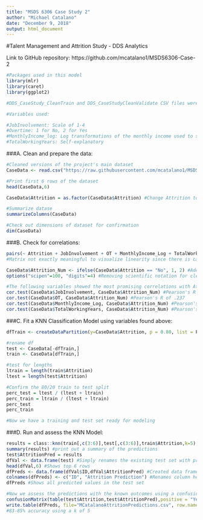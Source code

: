 ---
title: "MSDS 6306 Case Study 2"
author: "Michael Catalano"
date: "December 9, 2018"
output: html_document
---
#Talent Management and Attrition Study - DDS Analytics

Link to GitHub repository: https://github.com/mcatalano1/MSDS6306-Case-2

```{r, echo=TRUE, message=FALSE}
#Packages used in this model
library(mlr)
library(caret)
library(ggplot2)

#DDS_CaseStudy_CleanTrain and DDS_CaseStudyCleanValidate CSV files were used for KNN model

#Variables used:

#JobInvolvement: Scale of 1-4
#Overtime: 1 for No, 2 for Yes
#MonthlyIncome_log: Log transformations of the monthly income used to standardize data
#TotalWorkingYears: Self-explanatory
```

###A. Clean and prepare the data:
```{r, echo=TRUE}
#Cleaned versions of the project's main dataset
CaseData <- read.csv("https://raw.githubusercontent.com/mcatalano1/MSDS6306-Case-2/master/DDS_CaseStudy_CleanTrain.csv",header = T, stringsAsFactors=FALSE) #Cleaned Training set

#Print first 6 rows of the dataset
head(CaseData,6)

CaseData$Attrition = as.factor(CaseData$Attrition) #Change Attrition to a factor for classification purposes (our response)

#Summarize datase
summarizeColumns(CaseData)

#Check out dimensions of dataset for confirmation
dim(CaseData)
```
###B. Check for correlations:
```{r, echo=TRUE}
pairs(~ Attrition + JobInvolvement + OT + MonthlyIncome_Log + TotalWorkingYears, data = CaseData)
#Matrix not exactly meaningful to visualize linearity since there is categorical/ordinal data

CaseData$Attrition_Num <- ifelse(CaseData$Attrition == "No", 1, 2) #Add numerical attrition column
options("scipen"=100, "digits"=4) #Removing scientific notation for cleaner p-values

#The following variables showed the most promising correlations with Attrition (highest coefficient R)
cor.test(CaseData$JobInvolvement, CaseData$Attrition_Num) #Pearson's R of -.149
cor.test(CaseData$OT, CaseData$Attrition_Num) #Pearson's R of .237
cor.test(CaseData$MonthlyIncome_Log, CaseData$Attrition_Num) #Pearson's R of -.1668
cor.test(CaseData$TotalWorkingYears, CaseData$Attrition_Num) #Pearson's R of -.154
```



###C. Fit a KNN Classification Model using variables found above:
```{r, echo=TRUE}
dfTrain <- createDataPartition(y=CaseData$Attrition, p = 0.80, list = F) #Partition out 80% of the data for a training set (1170 training rows)

#rename df
test <- CaseData[-dfTrain,]
train <- CaseData[dfTrain,] 

#test for lengths
ltrain = length(train$Attrition)
ltest = length(test$Attrition)

#Confirm the 80/20 train to test split
perc_test = ltest / (ltest + ltrain)
perc_train = ltrain / (ltest + ltrain)
perc_test
perc_train

#Now we have a training and test set ready for modeling
```

###D. Run and assess the KNN Model:
```{r, echo=TRUE}
results = class::knn(train[,c(3:6)],test[,c(3:6)],train$Attrition,k=5)
summary(results) #print out a summary of the predictions
test$AttritionPred = results
dfVal <- data.frame(test) #Simply renames the existing test set with prediction column to "dVal" per instructions
head(dfVal,6) #Shows top 6 rows  
dfPreds <- data.frame(dfVal$ID,dfVal$AttritionPred) #Created data frame with ID and predicted attrition label for our test set.
colnames(dfPreds) <- c("ID", "Attrition Prediction") #Renames column headers
dfPreds #Shows all predicted values in the test set

#Now we assess the predictions with the known outcomes using a confusion matrix
confusionMatrix(table(test$Attrition,test$AttritionPred),positive = "Yes") 
write.table(dfPreds, file="MCatalanoAttritionPredictions.csv", row.names=FALSE, col.names=FALSE, sep=" ") #write out to CSV in working directory
#83-85% accuracy using a k of 5 
```
